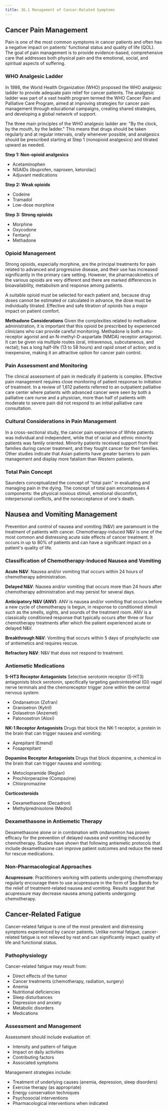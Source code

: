 ```yaml
---
title: 36.1 Management of Cancer-Related Symptoms
---
```




## Cancer Pain Management

Pain is one of the most common symptoms in cancer patients and often has a negative impact on patients' functional status and quality of life (QOL). The goal of pain management is to provide evidence-based, comprehensive care that addresses both physical pain and the emotional, social, and spiritual aspects of suffering.

### WHO Analgesic Ladder

In 1986, the World Health Organization (WHO) proposed the WHO analgesic ladder to provide adequate pain relief for cancer patients. The analgesic ladder was part of a vast health program termed the WHO Cancer Pain and Palliative Care Program, aimed at improving strategies for cancer pain management through educational campaigns, creating shared strategies, and developing a global network of support.

The three main principles of the WHO analgesic ladder are: "By the clock, by the mouth, by the ladder." This means that drugs should be taken regularly and at regular intervals, orally whenever possible, and analgesics should be prescribed starting at Step 1 (nonopioid analgesics) and titrated upward as needed.

**Step 1: Non-opioid analgesics**
- Acetaminophen
- NSAIDs (ibuprofen, naproxen, ketorolac)
- Adjuvant medications

**Step 2: Weak opioids**
- Codeine
- Tramadol
- Low-dose morphine

**Step 3: Strong opioids**
- Morphine
- Oxycodone
- Fentanyl
- Methadone

### Opioid Management

Strong opioids, especially morphine, are the principal treatments for pain related to advanced and progressive disease, and their use has increased significantly in the primary care setting. However, the pharmacokinetics of the various opioids are very different and there are marked differences in bioavailability, metabolism and response among patients.

A suitable opioid must be selected for each patient and, because drug doses cannot be estimated or calculated in advance, the dose must be individually titrated. Effective and safe titration of opioids has a major impact on patient comfort.

**Methadone Considerations**
Given the complexities related to methadone administration, it is important that this opioid be prescribed by experienced clinicians who can provide careful monitoring. Methadone is both a mu-receptor agonist and an N-methyl-D-aspartate (NMDA) receptor antagonist. It can be given via multiple routes (oral, intravenous, subcutaneous, and rectal); has a long half-life (13 to 58 hours) and rapid onset of action; and is inexpensive, making it an attractive option for cancer pain control.

### Pain Assessment and Monitoring

The clinical assessment of pain in medically ill patients is complex. Effective pain management requires close monitoring of patient response to initiation of treatment. In a review of 1,612 patients referred to an outpatient palliative care center where patients with advanced cancer were seen by both a palliative care nurse and a physician, more than half of patients with moderate to severe pain did not respond to an initial palliative care consultation.

### Cultural Considerations in Pain Management

In a cross-sectional study, the cancer pain experience of White patients was individual and independent, while that of racial and ethnic minority patients was family oriented. Minority patients received support from their families during cancer treatment, and they fought cancer for their families. Other studies indicate that Asian patients have greater barriers to pain management and display more fatalism than Western patients.

### Total Pain Concept

Saunders conceptualized the concept of "total pain" in evaluating and managing pain in the dying. The concept of total pain encompasses 4 components: the physical noxious stimuli, emotional discomfort, interpersonal conflicts, and the nonacceptance of one's death.

## Nausea and Vomiting Management

Prevention and control of nausea and vomiting (N&V) are paramount in the treatment of patients with cancer. Chemotherapy-induced N&V is one of the most common and distressing acute side effects of cancer treatment. It occurs in up to 80% of patients and can have a significant impact on a patient's quality of life.

### Classification of Chemotherapy-Induced Nausea and Vomiting

**Acute N&V**: Nausea and/or vomiting that occurs within 24 hours of chemotherapy administration.

**Delayed N&V**: Nausea and/or vomiting that occurs more than 24 hours after chemotherapy administration and may persist for several days.

**Anticipatory N&V (ANV)**: ANV is nausea and/or vomiting that occurs before a new cycle of chemotherapy is begun, in response to conditioned stimuli such as the smells, sights, and sounds of the treatment room. ANV is a classically conditioned response that typically occurs after three or four chemotherapy treatments after which the patient experienced acute or delayed N&V.

**Breakthrough N&V**: Vomiting that occurs within 5 days of prophylactic use of antiemetics and requires rescue.

**Refractory N&V**: N&V that does not respond to treatment.

### Antiemetic Medications

**5-HT3 Receptor Antagonists**
Selective serotonin receptor (5-HT3) antagonists block serotonin, specifically targeting gastrointestinal (GI) vagal nerve terminals and the chemoreceptor trigger zone within the central nervous system:
- Ondansetron (Zofran)
- Granisetron (Kytril)
- Dolasetron (Anzemet)
- Palonosetron (Aloxi)

**NK-1 Receptor Antagonists**
Drugs that block the NK-1 receptor, a protein in the brain that can trigger nausea and vomiting:
- Aprepitant (Emend)
- Fosaprepitant

**Dopamine Receptor Antagonists**
Drugs that block dopamine, a chemical in the brain that can trigger nausea and vomiting:
- Metoclopramide (Reglan)
- Prochlorperazine (Compazine)
- Chlorpromazine

**Corticosteroids**
- Dexamethasone (Decadron)
- Methylprednisolone (Medrol)

### Dexamethasone in Antiemetic Therapy

Dexamethasone alone or in combination with ondansetron has proven efficacy for the prevention of delayed nausea and vomiting induced by chemotherapy. Studies have shown that following antiemetic protocols that include dexamethasone can improve patient outcomes and reduce the need for rescue medications.

### Non-Pharmacological Approaches

**Acupressure**: Practitioners working with patients undergoing chemotherapy regularly encourage them to use acupressure in the form of Sea Bands for the relief of treatment-related nausea and vomiting. Results suggest that acupressure may decrease nausea among patients undergoing chemotherapy.

## Cancer-Related Fatigue

Cancer-related fatigue is one of the most prevalent and distressing symptoms experienced by cancer patients. Unlike normal fatigue, cancer-related fatigue is not relieved by rest and can significantly impact quality of life and functional status.

### Pathophysiology

Cancer-related fatigue may result from:
- Direct effects of the tumor
- Cancer treatments (chemotherapy, radiation, surgery)
- Anemia
- Nutritional deficiencies
- Sleep disturbances
- Depression and anxiety
- Metabolic disorders
- Medications

### Assessment and Management

Assessment should include evaluation of:
- Intensity and pattern of fatigue
- Impact on daily activities
- Contributing factors
- Associated symptoms

Management strategies include:
- Treatment of underlying causes (anemia, depression, sleep disorders)
- Exercise therapy (as appropriate)
- Energy conservation techniques
- Psychosocial interventions
- Pharmacological interventions when indicated
